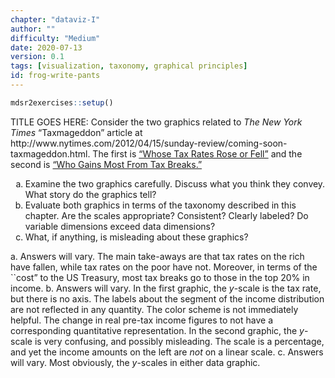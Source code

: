 ```yaml
---
chapter: "dataviz-I"
author: ""
difficulty: "Medium"
date: 2020-07-13 
version: 0.1
tags: [visualization, taxonomy, graphical principles]
id: frog-write-pants
---
```


```r
mdsr2exercises::setup()
```

TITLE GOES HERE: Consider the two graphics related to *The New York Times* "Taxmageddon" article at http://www.nytimes.com/2012/04/15/sunday-review/coming-soon-taxmageddon.html. The first is ["Whose Tax Rates Rose or Fell"](http://www.nytimes.com/imagepages/2012/04/13/opinion/sunday/0415web-leonhardt.html) and the second is ["Who Gains Most From Tax Breaks."](http://www.nytimes.com/imagepages/2012/04/13/opinion/sunday/0415web-leonhardt2.html)

a. Examine the two graphics carefully. Discuss what you think they convey. What story do the graphics tell? 
b. Evaluate both graphics in terms of the taxonomy described in this chapter. Are the scales appropriate? Consistent? Clearly labeled? Do variable dimensions exceed data dimensions? 
c. What, if anything, is misleading about these graphics?

  <!--begin-answer-->
a. Answers will vary. The main take-aways are that tax rates on the rich have fallen, while tax rates on the poor have not. Moreover, in terms of the ``cost" to the US Treasury, most tax breaks go to those in the top 20% in income. 
b.  Answers will vary. In the first graphic, the $y$-scale is the tax rate, but there is no axis. The labels about the segment of the income distribution are not reflected in any quantity. The color scheme is not immediately helpful. The change in real pre-tax income figures to not have a corresponding quantitative representation. In the second graphic, the $y$-scale is very confusing, and possibly misleading. The scale is a percentage, and yet the income amounts on the left are *not* on a linear scale. 
c. Answers will vary. Most obviously, the $y$-scales in either data graphic.

  <!--end-answer-->
